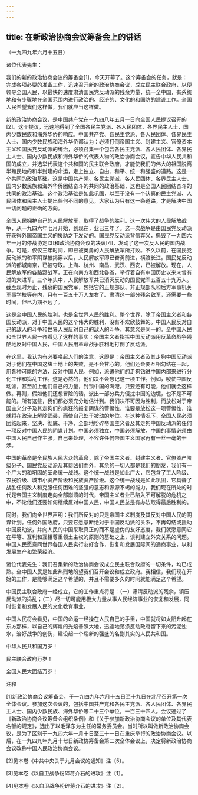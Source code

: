```yaml
---
---
---
```

title: 在新政治协商会议筹备会上的讲话
---




（一九四九年六月十五日）

诸位代表先生：

我们的新的政治协商会议的筹备会[1]，今天开幕了。这个筹备会的任务，就是：完成各项必要的准备工作，迅速召开新的政治协商会议，成立民主联合政府，以便领导全国人民，以最快的速度肃清国民党反动派的残余力量，统一全中国，有系统地和有步骤地在全国范围内进行政治的、经济的、文化的和国防的建设工作。全国人民希望我们这样做，我们就应当这样做。

新的政治协商会议，是中国共产党在一九四八年五月一日向全国人民提议召开的[2]。这个提议，迅速地得到了全国各民主党派、各人民团体、各界民主人士、国内少数民族和海外华侨的响应。中国共产党、各民主党派、各人民团体、各界民主人士、国内少数民族和海外华侨都认为：必须打倒帝国主义、封建主义、官僚资本主义和国民党反动派的统治，必须召集一个包含各民主党派、各人民团体、各界民主人士、国内少数民族和海外华侨的代表人物的政治协商会议，宣告中华人民共和国的成立，并选举代表这个共和国的民主联合政府，才能使我们的伟大的祖国脱离半殖民地的和半封建的命运，走上独立、自由、和平、统一和强盛的道路。这是一个共同的政治基础。这是中国共产党、各民主党派、各人民团体、各界民主人士、国内少数民族和海外华侨团结奋斗的共同的政治基础，这也是全国人民团结奋斗的共同的政治基础。这个政治基础是如此巩固，以至于没有一个认真的民主党派、人民团体和民主人士提出任何不同的意见，大家认为只有这一条道路，才是解决中国一切问题的正确的方向。

全国人民拥护自己的人民解放军，取得了战争的胜利。这一次伟大的人民解放战争，从一九四六年七月开始，到现在，业已三年了。这一次战争是由国民党反动派在获得外国帝国主义的援助之下发动的。国民党反动派背信弃义，撕毁了一九四六年一月的停战协定[3]和政治协商会议的决议[4]，发动了这一次反人民的国内战争。可是，仅仅三年时间，即已被英勇的人民解放军所打败。不久以前，在国民党反动派的和平阴谋被揭穿以后，人民解放军即已奋勇前进，横渡长江。国民党反动派的都城南京，已被夺取。上海、杭州、南昌、武汉、西安，已被解放。现在，人民解放军的各路野战军，正在向南方和西北各省，举行着自有中国历史以来未曾有过的大进军。三个年头中，人民解放军共已消灭反动的国民党军五百五十九万人。截至现时为止，残余的国民党军，包括它的正规部队、非正规部队和后方军事机关军事学校等在内，只有一百五十万人左右了。肃清这一部分残余敌军，还需要一些时间，但已为期不远了。

这是全中国人民的胜利，也是全世界人民的胜利。整个世界，除了帝国主义者和各国反动派，对于中国人民的这个伟大的胜利，没有不欢欣鼓舞的。中国人民反对自己的敌人的斗争和世界人民反对自己的敌人的斗争，其意义是同一的。全中国人民和全世界人民一齐看见了这样的事实：帝国主义者指挥中国反动派用反革命战争残酷地反对中国人民，中国人民用革命战争胜利地打倒了反动派。

在这里，我认为有必要唤起人们的注意，这即是：帝国主义者及其走狗中国反动派对于他们在中国这块土地上的失败，是不会甘心的。他们还会要互相勾结在一起，用各种可能的方法，反对中国人民。例如，派遣他们的走狗钻进中国内部来进行分化工作和捣乱工作。这是必然的，他们决不会忘记这一项工作。例如，唆使中国反动派，甚至加上他们自己的力量，封锁中国的海港。只要还有可能，他们就会这样做。再则，假如他们还想冒险的话，派出一部分兵力侵扰中国的边境，也不是不可能的。所有这些，我们都必须充分地估计到。我们决不可因为胜利，而放松对于帝国主义分子及其走狗们的疯狂的报复阴谋的警惕性，谁要是放松这一项警惕性，谁就将在政治上解除武装，而使自己处于被动的地位。在这种情况下，全国人民必须团结起来，坚决、彻底、干净、全部地粉碎帝国主义者及其走狗中国反动派的任何一项反对中国人民的阴谋计划。中国必须独立，中国必须解放，中国的事情必须由中国人民自己作主张，自己来处理，不容许任何帝国主义国家再有一丝一毫的干涉。

中国的革命是全民族人民大众的革命，除了帝国主义者、封建主义者、官僚资产阶级分子、国民党反动派及其帮凶们而外，其余的一切人都是我们的朋友，我们有一个广大的和巩固的革命统一战线。这个统一战线是如此广大，它包含了工人阶级、农民阶级、城市小资产阶级和民族资产阶级。这个统一战线是如此巩固，它具备了战胜任何敌人和克服任何困难的坚强的意志和源源不竭的能力。我们现在所处的时代是帝国主义制度走向全部崩溃的时代，帝国主义者业已陷入不可解脱的危机之中，不论他们还要如何继续反对中国人民，中国人民总是有办法取得最后胜利的。

同时，我们向全世界声明：我们所反对的只是帝国主义制度及其反对中国人民的阴谋计划。任何外国政府，只要它愿意断绝对于中国反动派的关系，不再勾结或援助中国反动派，并向人民的中国采取真正的而不是虚伪的友好态度，我们就愿意同它在平等、互利和互相尊重领土主权的原则的基础之上，谈判建立外交关系的问题。中国人民愿意同世界各国人民实行友好合作，恢复和发展国际间的通商事业，以利发展生产和繁荣经济。

诸位代表先生：我们召集新的政治协商会议成立民主联合政府的一切条件，均已成熟。全中国人民是如此热烈地盼望我们召开会议和成立政府。我相信，我们现在开始的工作，是能够满足这个希望的，并且不需要多久的时间就能满足这个希望。

中国民主联合政府一经成立，它的工作重点将是：（一）肃清反动派的残余，镇压反动派的捣乱；（二）尽一切可能用极大力量从事人民经济事业的恢复和发展，同时恢复和发展人民的文化教育事业。

中国人民将会看见，中国的命运一经操在人民自己的手里，中国就将如太阳升起在东方那样，以自己的辉煌的光焰普照大地，迅速地荡涤反动政府留下来的污泥浊水，治好战争的创伤，建设起一个崭新的强盛的名副其实的人民共和国。

中华人民共和国万岁！

民主联合政府万岁！

全国人民大团结万岁！

注释

[1]新政治协商会议筹备会，于一九四九年六月十五日至十九日在北平召开第一次全体会议。参加这次会议的，包括中国共产党和各民主党派、各人民团体、各界民主人士、国内少数民族、海外华侨等二十三个单位，一百三十四人。会议通过了《新政治协商会议筹备会组织条例》和《关于参加新政治协商会议的单位及其代表名额的规定》，选出了以毛泽东为主任的常务委员会。当时所以叫做新政治协商会议，是为了区别于一九四六年一月十日至三十一日在重庆举行的政治协商会议。以后，在一九四九年九月十七日新政协筹备会第二次全体会议上，决定将新政治协商会议改称中国人民政治协商会议。

[2]见本卷《中共中央关于九月会议的通知》注〔5〕。

[3]见本卷《以自卫战争粉碎蒋介石的进攻》注〔1〕。

[4]见本卷《以自卫战争粉碎蒋介石的进攻》注〔2〕。